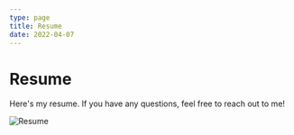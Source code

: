 ```yaml
---
type: page
title: Resume
date: 2022-04-07
---
```


# Resume

Here's my resume. If you have any questions, feel free to reach out to me!


<Image
  src="/images/resume.pdf"
  alt="Resume"
  width={1125}
  height={1455.88}
  priority
  className="next-image"
/>

